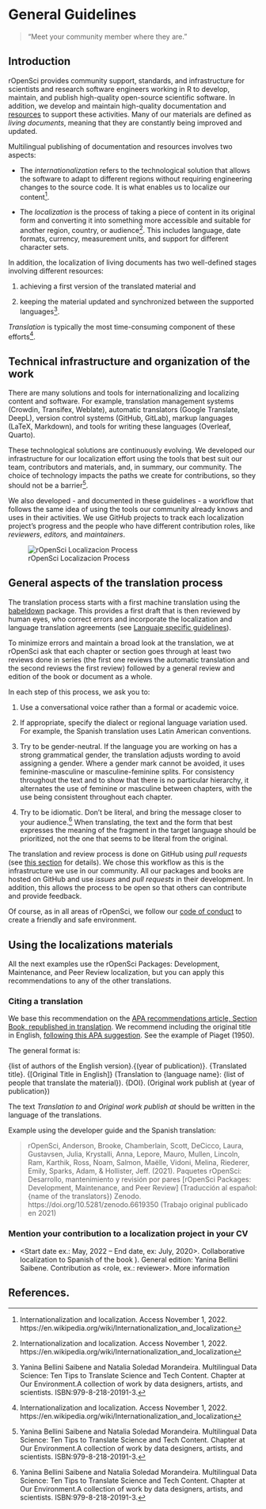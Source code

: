 # General Guidelines

> "Meet your community member where they are."

## Introduction

rOpenSci provides community support, standards, and infrastructure for scientists and research software engineers working in R to develop, maintain, and publish high-quality open-source scientific software.
In addition, we develop and maintain high-quality documentation and [resources](/resources/) to support these activities.
Many of our materials are defined as *living documents*, meaning that they are constantly being improved and updated.

Multilingual publishing of documentation and resources involves two aspects:

-   The *internationalization* refers to the technological solution that allows the software to adapt to different regions without requiring engineering changes to the source code.
    It is what enables us to localize our content[^intro-1].

-   The *localization* is the process of taking a piece of content in its original form and converting it into something more accessible and suitable for another region, country, or audience[^intro-2].
    This includes language, date formats, currency, measurement units, and support for different character sets.

[^intro-1]: Internationalization and localization.
    Access November 1, 2022.
    https://en.wikipedia.org/wiki/Internationalization_and_localization

[^intro-2]: Internationalization and localization.
    Access November 1, 2022.
    https://en.wikipedia.org/wiki/Internationalization_and_localization

In addition, the localization of living documents has two well-defined stages involving different resources:

1.  achieving a first version of the translated material and

2.  keeping the material updated and synchronized between the supported languages[^intro-3].

[^intro-3]: Yanina Bellini Saibene and Natalia Soledad Morandeira.
    Multilingual Data Science: Ten Tips to Translate Science and Tech Content.
    Chapter at Our Environment.A collection of work by data designers, artists, and scientists.
    ISBN:979-8-218-20191-3.

*Translation* is typically the most time-consuming component of these efforts[^intro-4].

[^intro-4]: Internationalization and localization.
    Access November 1, 2022.
    https://en.wikipedia.org/wiki/Internationalization_and_localization

## Technical infrastructure and organization of the work

There are many solutions and tools for internationalizing and localizing content and software.
For example, translation management systems (Crowdin, Transifex, Weblate), automatic translators (Google Translate, DeepL), version control systems (GitHub, GitLab), markup languages (LaTeX, Markdown), and tools for writing these languages (Overleaf, Quarto).

These technological solutions are continuously evolving.
We developed our infrastructure for our localization effort using the tools that best suit our team, contributors and materials, and, in summary, our community.
The choice of technology impacts the paths we create for contributions, so they should not be a barrier[^intro-5].

[^intro-5]: Yanina Bellini Saibene and Natalia Soledad Morandeira.
    Multilingual Data Science: Ten Tips to Translate Science and Tech Content.
    Chapter at Our Environment.A collection of work by data designers, artists, and scientists.
    ISBN:979-8-218-20191-3.

We also developed - and documented in these guidelines - a workflow that follows the same idea of using the tools our community already knows and uses in their activities.
We use GitHub projects to track each localization project's progress and the people who have different contribution roles, like *reviewers*, *editors,* and *maintainers*.

![rOpenSci Localizacion Process](images/localization_concept_map.png){fig-alt="Localization process cicle: we create a Pull Request with the first automatic translation, that translation get two reviews and then the editor do a final revision and merge the changes.  Reviewers and editors updates translations guidelines that define a glossary and agreements around language use."}

## General aspects of the translation process

The translation process starts with a first machine translation using the [babeldown](https://docs.ropensci.org/babeldown/) package.
This provides a first draft that is then reviewed by human eyes, who correct errors and incorporate the localization and language translation agreements (see [Languaje specific guidelines](specific_guidelines.html)).

To minimize errors and maintain a broad look at the translation, we at rOpenSci ask that each chapter or section goes through at least two reviews done in series (the first one reviews the automatic translation and the second reviews the first review) followed by a general review and edition of the book or document as a whole.

In each step of this process, we ask you to:

1.  Use a conversational voice rather than a formal or academic voice.

2.  If appropriate, specify the dialect or regional language variation used.
    For example, the Spanish translation uses Latin American conventions.

3.  Try to be gender-neutral.
    If the language you are working on has a strong grammatical gender, the translation adjusts wording to avoid assigning a gender.
    Where a gender mark cannot be avoided, it uses feminine-masculine or masculine-feminine splits.
    For consistency throughout the text and to show that there is no particular hierarchy, it alternates the use of feminine or masculine between chapters, with the use being consistent throughout each chapter.

4.  Try to be idiomatic.
    Don't be literal, and bring the message closer to your audience.[^intro-6]
    When translating, the text and the form that best expresses the meaning of the fragment in the target language should be prioritized, not the one that seems to be literal from the original.

[^intro-6]: Yanina Bellini Saibene and Natalia Soledad Morandeira.
    Multilingual Data Science: Ten Tips to Translate Science and Tech Content.
    Chapter at Our Environment.A collection of work by data designers, artists, and scientists.
    ISBN:979-8-218-20191-3.

The translation and review process is done on GitHub using *pull requests* (see [this section](#pr-edition) for details).
We chose this workflow as this is the infrastructure we use in our community.
All our packages and books are hosted on GitHub and use *issues* and *pull requests* in their development.
In addition, this allows the process to be open so that others can contribute and provide feedback.

Of course, as in all areas of rOpenSci, we follow our [code of conduct](https://ropensci.org/code-of-conduct/) to create a friendly and safe environment.


## Using the localizations materials

All the next examples use the rOpenSci Packages: Development, Maintenance, and Peer Review localization, but you can apply this recommendations to any of the other translations.

### Citing a translation

We base this recommendation on the [APA recommendations article, Section Book, republished in translation](https://apastyle.apa.org/blog/citing-translated-works).
We recommend including the original title in English, [following this APA suggestion](https://writeanswers.royalroads.ca/faq/199295).
See the example of Piaget (1950).

The general format is:

{list of authors of the English version}.{(year of publication)}.
{Translated title}.
{\[Original Title in English\]} (Translation to {language name}: {list of people that translate the material}).
{DOI}.
(Original work publish at {year of publication})

The text *Translation to* and *Original work publish at* should be written in the language of the translations.

Example using the developer guide and the Spanish translation:

> rOpenSci, Anderson, Brooke, Chamberlain, Scott, DeCicco, Laura, Gustavsen, Julia, Krystalli, Anna, Lepore, Mauro, Mullen, Lincoln, Ram, Karthik, Ross, Noam, Salmon, Maëlle, Vidoni, Melina, Riederer, Emily, Sparks, Adam, & Hollister, Jeff.
> (2021).
> Paquetes rOpenSci: Desarrollo, mantenimiento y revisión por pares \[rOpenSci Packages: Development, Maintenance, and Peer Review\] (Traducción al español: {name of the translators}) Zenodo.
> https://doi.org/10.5281/zenodo.6619350 (Trabajo original publicado en 2021)

### Mention your contribution to a localization project in your CV

-   \<Start date ex.: May, 2022 -- End date, ex: July, 2020\>. Collaborative localization to Spanish of the book ). General edition: Yanina Bellini Saibene. Contribution as \<role, ex.: reviewer\>. More information <link to the project>

## References.
